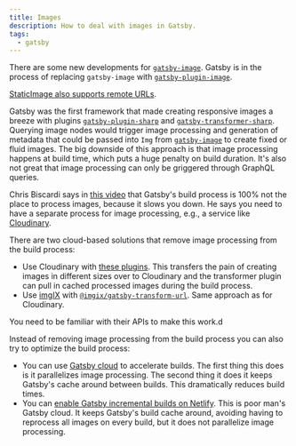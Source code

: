 ```yaml
---
title: Images
description: How to deal with images in Gatsby.
tags:
  - gatsby
---
```


There are some new developments for
[`gatsby-image`](https://github.com/gatsbyjs/gatsby/tree/master/packages/gatsby-image).
Gatsby is in the process of replacing `gatsby-image` with
[`gatsby-plugin-image`](https://github.com/gatsbyjs/gatsby/tree/master/packages/gatsby-plugin-image).

[StaticImage also supports remote URLs](https://www.gatsbyjs.com/docs/reference/release-notes/v2.30/#support-remote-image-urls-experimental).

Gatsby was the first framework that made creating responsive images a breeze
with plugins
[`gatsby-plugin-sharp`](https://github.com/gatsbyjs/gatsby/tree/master/packages/gatsby-plugin-sharp)
and
[`gatsby-transformer-sharp`](https://github.com/gatsbyjs/gatsby/tree/master/packages/gatsby-transformer-sharp).
Querying image nodes would trigger image processing and generation of metadata
that could be passed into `Img` from
[`gatsby-image`](https://www.gatsbyjs.com/plugins/gatsby-image/) to create fixed
or fluid images. The big downside of this approach is that image processing
happens at build time, which puts a huge penalty on build duration. It's also
not great that image processing can only be griggered through GraphQL queries.

Chris Biscardi says in [this video](https://www.youtube.com/watch?v=wtIsCBrXluI)
that Gatsby's build process is 100% not the place to process images, because it
slows you down. He says you need to have a separate process for image
processing, e.g., a service like [Cloudinary](https://cloudinary.com/).

There are two cloud-based solutions that remove image processing from the build
process:

- Use Cloudinary with
  [these plugins](https://cloudinary.com/blog/introducing_cloudinary_s_gatsby_plugins).
  This transfers the pain of creating images in different sizes over to
  Cloudinary and the transformer plugin can pull in cached processed images
  during the build process.
- Use [imgIX](https://www.imgix.com/) with
  [`@imgix/gatsby-transform-url`](https://github.com/imgix/gatsby/tree/main/packages/gatsby-transform-url).
  Same approach as for Cloudinary.

You need to be familiar with their APIs to make this work.d

Instead of removing image processing from the build process you can also try to
optimize the build process:

- You can use [Gatsby cloud](https://www.gatsbyjs.com/cloud/) to accelerate
  builds. The first thing this does is it parallelizes image processing. The
  second thing it does it keeps Gatsby's cache around between builds. This
  dramatically reduces build times.
- You can
  [enable Gatsby incremental builds on Netlify](https://www.netlify.com/blog/2020/04/23/enable-gatsby-incremental-builds-on-netlify/?utm_source=blog&utm_medium=gatsby-perf-jl&utm_campaign=devex).
  This is poor man's Gatsby cloud. It keeps Gatsby's build cache around,
  avoiding having to reprocess all images on every build, but it does not
  parallelize image processing.
